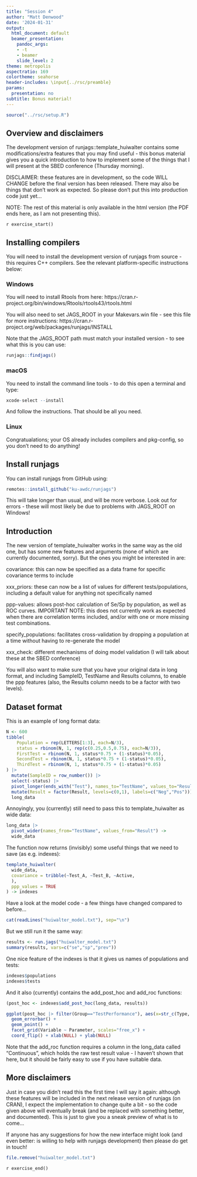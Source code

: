 ```yaml
---
title: "Session 4"
author: "Matt Denwood"
date: '2024-01-31'
output:
  html_document: default
  beamer_presentation:
    pandoc_args:
    - -t
    - beamer
    slide_level: 2
theme: metropolis
aspectratio: 169
colortheme: seahorse
header-includes: \input{../rsc/preamble}
params:
  presentation: no
subtitle: Bonus material!
---
```


```r
source("../rsc/setup.R")
```

## Overview and disclaimers {.fragile}

The development version of runjags::template_huiwalter contains some modifications/extra features that you may find useful - this bonus material gives you a quick introduction to how to implement some of the things that I will present at the SBED conference (Thursday morning).

DISCLAIMER:  these features are in development, so the code WILL CHANGE before the final version has been released.  There may also be things that don't work as expected.  So please don't put this into production code just yet...

NOTE:  The rest of this material is only available in the html version (the PDF ends here, as I am not presenting this).

`r exercise_start()`

## Installing compilers 

You will need to install the development version of runjags from source - this requires C++ compilers.  See the relevant platform-specific instructions below:

### Windows

You will need to install Rtools from here: https://cran.r-project.org/bin/windows/Rtools/rtools43/rtools.html

You will also need to set JAGS_ROOT in your Makevars.win file - see this file for more instructions:  https://cran.r-project.org/web/packages/runjags/INSTALL

Note that the JAGS_ROOT path must match your installed version - to see what this is you can use:

```r
runjags::findjags()
```

### macOS

You need to install the command line tools - to do this open a terminal and type:

```r
xcode-select --install
```

And follow the instructions.  That should be all you need.

### Linux

Congratualations; your OS already includes compilers and pkg-config, so you don't need to do anything!

## Install runjags

You can install runjags from GitHub using:

```r
remotes::install_github("ku-awdc/runjags")
```

This will take longer than usual, and will be more verbose.  Look out for errors - these will most likely be due to problems with JAGS_ROOT on Windows!

## Introduction

The new version of template_huiwalter works in the same way as the old one, but has some new features and arguments (none of which are currently documented, sorry).  But the ones you might be interested in are:

covariance:  this can now be specified as a data frame for specific covariance terms to include

xxx_priors:  these can now be a list of values for different tests/populations, including a default value for anything not specifically named

ppp-values:  allows post-hoc calculation of Se/Sp by population, as well as ROC curves.  IMPORTANT NOTE:  this does not currently work as expected when there are correlation terms included, and/or with one or more missing test combinations.

specify_populations:  facilitates cross-validation by dropping a population at a time without having to re-generate the model

xxx_check:  different mechanisms of doing model validation (I will talk about these at the SBED conference)

You will also want to make sure that you have your original data in long format, and including SampleID, TestName and Results columns, to enable the ppp features (also, the Results column needs to be a factor with two levels).

## Dataset format

This is an example of long format data:

```r
N <- 600
tibble(
    Population = rep(LETTERS[1:3], each=N/3),
    status = rbinom(N, 1, rep(c(0.25,0.5,0.75), each=N/3)),
    FirstTest = rbinom(N, 1, status*0.75 + (1-status)*0.05),
    SecondTest = rbinom(N, 1, status*0.75 + (1-status)*0.05),
    ThirdTest = rbinom(N, 1, status*0.75 + (1-status)*0.05)
) |>
  mutate(SampleID = row_number()) |>
  select(-status) |>
  pivot_longer(ends_with("Test"), names_to="TestName", values_to="Result") |>
  mutate(Result = factor(Result, levels=c(0,1), labels=c("Neg","Pos"))) ->
  long_data
```

Annoyingly, you (currently) still need to pass this to template_huiwalter as wide data:

```r
long_data |>
  pivot_wider(names_from="TestName", values_from="Result") ->
  wide_data
```

The function now returns (invisibly) some useful things that we need to save (as e.g. indexes):

```r
template_huiwalter(
  wide_data,
  covariance = tribble(~Test_A, ~Test_B, ~Active,
  ),
  ppp_values = TRUE
) -> indexes
```

Have a look at the model code - a few things have changed compared to before...

```r
cat(readLines("huiwalter_model.txt"), sep="\n")
```


But we still run it the same way:

```r
results <- run.jags("huiwalter_model.txt")
summary(results, vars=c("se","sp","prev"))
```

One nice feature of the indexes is that it gives us names of populations and tests:

```r
indexes$populations
indexes$tests
```

And it also (currently) contains the add_post_hoc and add_roc functions:

```r
(post_hoc <- indexes$add_post_hoc(long_data, results))
```

```r
ggplot(post_hoc |> filter(Group=="TestPerformance"), aes(x=str_c(Type, " - ", Population), y=Median, ymin=Lower95, ymax=Upper95, col=Type)) +
  geom_errorbar() +
  geom_point() +
  facet_grid(Variable ~ Parameter, scales="free_x") +
  coord_flip() + xlab(NULL) + ylab(NULL)
```

Note that the add_roc function requires a column in the long_data called "Continuous", which holds the raw test result value - I haven't shown that here, but it should be fairly easy to use if you have suitable data.

## More disclaimers

Just in case you didn't read this the first time I will say it again:  although these features will be included in the next release version of runjags (on CRAN), I expect the implementation to change quite a bit - so the code given above will eventually break (and be replaced with something better, and documented).  This is just to give you a sneak preview of what is to come...

If anyone has any suggestions for how the new interface might look (and even better: is willing to help with runjags development) then please do get in touch!

```r
file.remove("huiwalter_model.txt")
```

`r exercise_end()`
